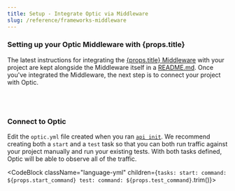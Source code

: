 ```yaml
---
title: Setup - Integrate Optic via Middleware
slug: /reference/frameworks-middleware
---
```



<h3> Setting up your Optic Middleware with {props.title}</h3>

<p>The latest instructions for integrating the <a href={props.middleware_url}>{props.title} Middleware</a> with your project are kept alongside the Middleware itself in a <a href={props.middleware_url}>README.md</a>. Once you've integrated the Middleware, the next step is to connect your project with Optic.</p>

<br />
<br />

### Connect to Optic

Edit the `optic.yml` file created when you ran [`api init`](/document). We recommend creating both a `start` and a `test` task so that you can both run traffic against your project manually and run your existing tests. With both tasks defined, Optic will be able to observe all of the traffic.

<CodeBlock className="language-yml" children={`
tasks:
  start:
    command: ${props.start_command}
  test:
    command: ${props.test_command}
`.trim()}>
</CodeBlock>

<br />
<br />
